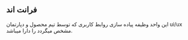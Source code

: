## فرانت اند

 این واحد وظیفه پیاده سازی روابط کاربری که توسط تیم محصول و دپارتمان ui/ux مشخص میگردد را دارا میباشد.